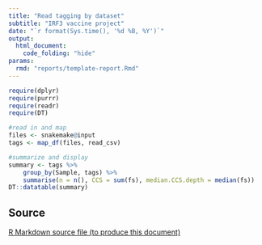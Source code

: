 ```yaml
---
title: "Read tagging by dataset"
subtitle: "IRF3 vaccine project"
date: "`r format(Sys.time(), '%d %B, %Y')`"
output:
  html_document:
    code_folding: "hide"
params:
  rmd: "reports/template-report.Rmd"
---
```


```r
require(dplyr)
require(purrr)
require(readr)
require(DT)

#read in and map
files <- snakemake@input
tags <- map_df(files, read_csv)

#summarize and display
summary <- tags %>%
    group_by(Sample, tags) %>%
    summarise(n = n(), CCS = sum(fs), median.CCS.depth = median(fs))
DT::datatable(summary)
```

## Source
<a download="report.Rmd" href="`r base64enc::dataURI(file = params$rmd, mime = 'text/rmd', encoding = 'base64')`">R Markdown source file (to produce this document)</a>
